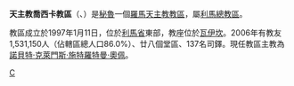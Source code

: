 {{Infobox Roman Catholic diocese
|Roman Catholic Diocese of = 天主教喬西卡教區
|Latin name of diocese = Dioecesis Chosicana
|image = Parroquia San Andrés de Huaycán.jpg
|caption = 聖安德肋主教座堂
|location = [[秘魯|秘魯]]
|territory =[[利馬省|利馬省]]東部
|population =1,531,150
|rite = 拉丁禮
|patron = 
|province = 利馬
|established = 1997年
|cathedral = 聖安德肋主教座堂
|副主教座堂 =
|leadership = 主教
|website =http://www.diocesischosica.org/
|教宗 =
|metropolitan =
|ordinary = 諾貝特·克萊門斯·施特羅特曼·奧佩
|coadjutor bishop = 
|emeritus =
}}
'''天主教喬西卡教區'''（{{lang-la|Dioecesis Chosicana}}、{{lang-es|Diócesis de Chosica}}）是[[秘魯|秘魯]]一個[[羅馬天主教|羅馬天主教]][[教區|教區]]，屬[[天主教利馬總教區|利馬總教區]]。

教區成立於1997年1月11日，位於[[利馬省|利馬省]]東部，教座位於[[瓦伊坎|瓦伊坎]]。2006年有教友1,531,150人（佔轄區總人口86.0%）、廿八個堂區、137名司鐸。現任教區主教為[[諾貝特·克萊門斯·施特羅特曼·奧佩|諾貝特·克萊門斯·施特羅特曼·奧佩]]。

{{秘魯天主教教區}}
[[Category:秘魯天主教教區|C]]